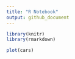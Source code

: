 ```yaml
---
title: "R Notebook"
output: github_document
---
```



```r
library(knitr)
library(rmarkdown)
```


```r
plot(cars)
```

